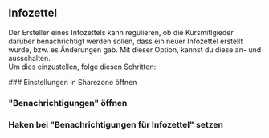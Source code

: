 
## Infozettel

Der Ersteller eines Infozettels kann regulieren, ob die Kursmitlgieder darüber benachrichtigt werden sollen, dass ein neuer Infozettel erstellt wurde,
bzw. es Änderungen gab.
Mit dieser Option, kannst du diese an- und ausschalten.  
Um dies einzustellen, folge diesen Schritten:

<Steps>
  ### Einstellungen in Sharezone öffnen

### "Benachrichtigungen" öffnen

### Haken bei "Benachrichtigungen für Infozettel" setzen

</Steps>
